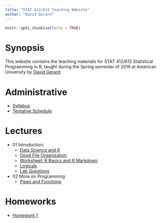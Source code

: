 ---
title: "STAT 412/612 Teaching Website"
author: "David Gerard"
---

```{r setup, include=FALSE}
knitr::opts_chunk$set(echo = TRUE)
```

# Synopsis

This website contains the teaching materials for STAT 412/612 Statistical 
Programming in R, taught during the Spring semester of 2019 at American 
University by [David Gerard](https://dcgerard.github.io/).

# Administrative

- [Syllabus](./admin/syllabus_412_612.pdf)
- [Tentative Schedule](./admin/teaching_plan_412_612.pdf)

# Lectures

- 01 Introduction:
    - [Data Science and R](./lectures/01_intro/01_data_science_and_r.pdf)
    - [Good File Organization](./lectures/01_intro/01_file_system.pdf)
    - [Worksheet: R Basics and R Markdown](./lectures/01_intro/01_worksheet.pdf)
    - [Logicals](./lectures/01_intro/01_logic.pdf)
    - [Lab Questions](./lectures/01_intro/01_lab.pdf)
- 02 More on Programming
    - [Pipes and Functions](./lectures/02_functions_pipes/02_functions_pipes.pdf)
    
# Homeworks

- [Homework 1](./hw/hw1/hw1.pdf)

    
    